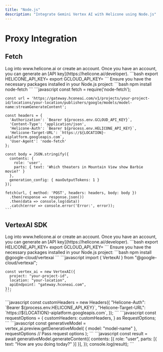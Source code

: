 ```yaml
---
title: "Node.js"
description: "Integrate Gemini Vertex AI with Helicone using Node.js"
---
```


# Proxy Integration

## Fetch

<Steps>
  <Step title="Create an account + Generate an API Key">
    Log into www.helicone.ai or create an account. Once you have an account, you
    can generate an [API key](https://helicone.ai/developer).
  </Step>
  <Step title="Set API keys as environment variables">
    ```bash
    export HELICONE_API_KEY=<your API key>
    export GCLOUD_API_KEY=<your Google Cloud API key>
    ```
  </Step>
  <Step title="Install necessary packages">
    Ensure you have the necessary packages installed in your Node.js project:
    ```bash
    npm install node-fetch
    ```
  </Step>
  <Step title="Send a request using fetch">
    ```javascript
    const fetch = require('node-fetch');

    const url = 'https://gateway.hconeai.com/v1/projects/your-project-id/locations/your-location/publishers/google/models/model-name:streamGenerateContent';

    const headers = {
      'Authorization': `Bearer ${process.env.GCLOUD_API_KEY}`,
      'Content-Type': 'application/json',
      'Helicone-Auth': `Bearer ${process.env.HELICONE_API_KEY}`,
      'Helicone-Target-URL': `https://${LOCATION}-aiplatform.googleapis.com`,
      'User-Agent': 'node-fetch'
    };

    const body = JSON.stringify({
      contents: {
        role: 'user',
        parts: { text: 'Which theaters in Mountain View show Barbie movie?' }
      },
      generation_config: { maxOutputTokens: 1 }
    });

    fetch(url, { method: 'POST', headers: headers, body: body })
      .then(response => response.json())
      .then(data => console.log(data))
      .catch(error => console.error('Error:', error));
    ```

  </Step>
</Steps>

## VertexAI SDK

<Steps>
  <Step title="Create an account + Generate an API Key">
    Log into www.helicone.ai or create an account. Once you have an account, you
    can generate an [API key](https://helicone.ai/developer).
  </Step>
  <Step title="Set API keys as environment variables">
    ```bash
    export HELICONE_API_KEY=<your API key>
    export GCLOUD_API_KEY=<your Google Cloud API key>
    ```
  </Step>
  <Step title="Install necessary packages">
    Ensure you have the necessary packages installed in your Node.js project:
    ```bash
    npm install @google-cloud/vertexai
    ```
  </Step>
  <Step title="Import VertexAI and configure the client">
    ```javascript
    import { VertexAI } from "@google-cloud/vertexai";

    const vertex_ai = new VertexAI({
      project: "your-project-id",
      location: "your-location",
      apiEndpoint: "gateway.hconeai.com",
    });
    ```

  </Step>
  <Step title="Set up custom headers">
    ```javascript
    const customHeaders = new Headers({
      "Helicone-Auth": `Bearer ${process.env.HELICONE_API_KEY}`,
      "Helicone-Target-URL": `https://${LOCATION}-aiplatform.googleapis.com`,
    });
    ```
  </Step>
  <Step title="Define request options">
    ```javascript
    const requestOptions = {
      customHeaders: customHeaders,
    } as RequestOptions;
    ```
  </Step>
  <Step title="Get the generative model">
    ```javascript
    const generativeModel = vertex_ai.preview.getGenerativeModel(
      {
        model: "model-name"
      },
      requestOptions // Pass request options
    );
    ```
  </Step>
  <Step title="Generate content">
    ```javascript
    const result = await generativeModel.generateContent({
      contents: [{ role: "user", parts: [{ text: "How are you doing today?" }] }],
    });
    console.log(result);
    ```
  </Step>
</Steps>
